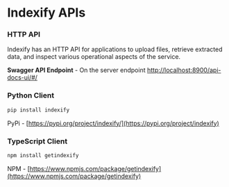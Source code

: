 # Indexify APIs

### HTTP API
Indexify has an HTTP API for applications to upload files, retrieve extracted data, and inspect various operational aspects of the service.

**Swagger API Endpoint** - On the server endpoint [http://localhost:8900/api-docs-ui/#/](http://localhost:8900/api-docs-ui/#/)

### Python Client

```bash
pip install indexify
```

PyPi - [https://pypi.org/project/indexify/](https://pypi.org/project/indexify)

### TypeScript Client

```bash
npm install getindexify
```

NPM - [https://www.npmjs.com/package/getindexify](https://www.npmjs.com/package/getindexify)
